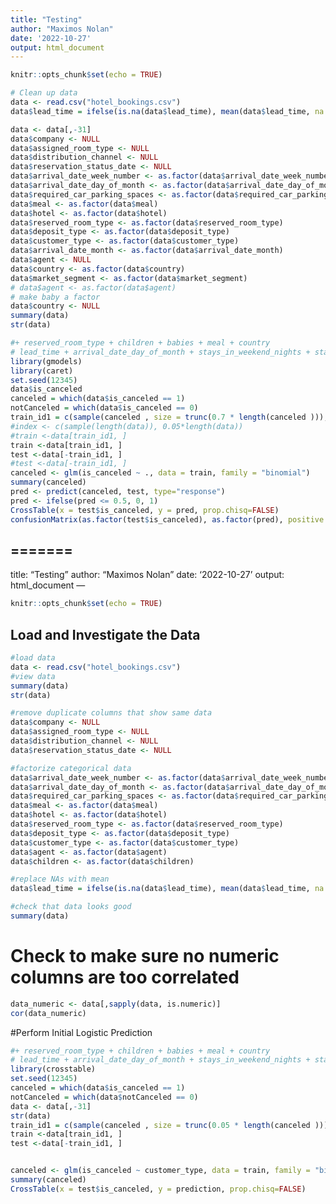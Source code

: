 ---
title: "Testing"
author: "Maximos Nolan"
date: '2022-10-27'
output: html_document
---

```{r setup, include=FALSE}
knitr::opts_chunk$set(echo = TRUE)
```

```{r}
# Clean up data
data <- read.csv("hotel_bookings.csv")
data$lead_time = ifelse(is.na(data$lead_time), mean(data$lead_time, na.rm = TRUE), data$lead_time)

data <- data[,-31]
data$company <- NULL
data$assigned_room_type <- NULL
data$distribution_channel <- NULL
data$reservation_status_date <- NULL
data$arrival_date_week_number <- as.factor(data$arrival_date_week_number)
data$arrival_date_day_of_month <- as.factor(data$arrival_date_day_of_month)
data$required_car_parking_spaces <- as.factor(data$required_car_parking_spaces)
data$meal <- as.factor(data$meal)
data$hotel <- as.factor(data$hotel)
data$reserved_room_type <- as.factor(data$reserved_room_type)
data$deposit_type <- as.factor(data$deposit_type)
data$customer_type <- as.factor(data$customer_type)
data$arrival_date_month <- as.factor(data$arrival_date_month)
data$agent <- NULL
data$country <- as.factor(data$country)
data$market_segment <- as.factor(data$market_segment)
# data$agent <- as.factor(data$agent)
# make baby a factor
data$country <- NULL
summary(data)
str(data)

```

```{r}
#+ reserved_room_type + children + babies + meal + country
# lead_time + arrival_date_day_of_month + stays_in_weekend_nights + stays_in_week_nights + adults + children + babies + meal + country + market_segment + distribution_channel + is_repeated_guest + previous_cancellations +
library(gmodels)
library(caret)
set.seed(12345)
data$is_canceled
canceled = which(data$is_canceled == 1)
notCanceled = which(data$is_canceled == 0)
train_id1 = c(sample(canceled , size = trunc(0.7 * length(canceled ))),sample(notCanceled , size = trunc(0.7 * length(notCanceled ))))
#index <- c(sample(length(data)), 0.05*length(data))
#train <-data[train_id1, ]
train <-data[train_id1, ]
test <-data[-train_id1, ]
#test <-data[-train_id1, ]
canceled <- glm(is_canceled ~ ., data = train, family = "binomial")
summary(canceled)
pred <- predict(canceled, test, type="response")
pred <- ifelse(pred <= 0.5, 0, 1)
CrossTable(x = test$is_canceled, y = pred, prop.chisq=FALSE)
confusionMatrix(as.factor(test$is_canceled), as.factor(pred), positive = "1")
```

=======
---
title: "Testing"
author: "Maximos Nolan"
date: '2022-10-27'
output: html_document
---

```{r setup, include=FALSE}
knitr::opts_chunk$set(echo = TRUE)
```

## Load and Investigate the Data
```{r}
#load data
data <- read.csv("hotel_bookings.csv")
#view data
summary(data)
str(data)
```

```{r}
#remove duplicate columns that show same data
data$company <- NULL
data$assigned_room_type <- NULL
data$distribution_channel <- NULL
data$reservation_status_date <- NULL

#factorize categorical data
data$arrival_date_week_number <- as.factor(data$arrival_date_week_number)
data$arrival_date_day_of_month <- as.factor(data$arrival_date_day_of_month)
data$required_car_parking_spaces <- as.factor(data$required_car_parking_spaces)
data$meal <- as.factor(data$meal)
data$hotel <- as.factor(data$hotel)
data$reserved_room_type <- as.factor(data$reserved_room_type)
data$deposit_type <- as.factor(data$deposit_type)
data$customer_type <- as.factor(data$customer_type)
data$agent <- as.factor(data$agent)
data$children <- as.factor(data$children)

#replace NAs with mean
data$lead_time = ifelse(is.na(data$lead_time), mean(data$lead_time, na.rm = TRUE), data$lead_time)

#check that data looks good
summary(data)
```
# Check to make sure no numeric columns are too correlated
```{r}
data_numeric <- data[,sapply(data, is.numeric)]
cor(data_numeric)
```

#Perform Initial Logistic Prediction
```{r}
#+ reserved_room_type + children + babies + meal + country
# lead_time + arrival_date_day_of_month + stays_in_weekend_nights + stays_in_week_nights + adults + children + babies + meal + country + market_segment + distribution_channel + is_repeated_guest + previous_cancellations +
library(crosstable)
set.seed(12345)
canceled = which(data$is_canceled == 1)
notCanceled = which(data$notCanceled == 0)
data <- data[,-31]
str(data)
train_id1 = c(sample(canceled , size = trunc(0.05 * length(canceled ))),sample(notCanceled , size = trunc(0.05 * length(notCanceled ))))
train <-data[train_id1, ]
test <-data[-train_id1, ]


canceled <- glm(is_canceled ~ customer_type, data = train, family = "binomial")
summary(canceled)
CrossTable(x = test$is_canceled, y = prediction, prop.chisq=FALSE)
```
